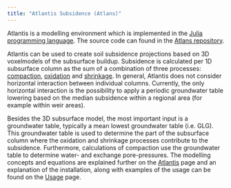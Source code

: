 ```yaml
---
title: "Atlantis Subsidence (Atlans)"
---
```


Atlantis is a modelling environment which is implemented in the [Julia programming language](https://julialang.org/). The source code can found in the [Atlans repository](https://gitlab.com/deltares/subsidence/atlans.jl.git).

Atlantis can be used to create soil subsidence projections based on 3D voxelmodels of the subsurface buildup. Subsidence is calculated per 1D subsurface column as the sum of a combination of three processes: [compaction](core/compaction.qmd), [oxidation](core/oxidation.qmd) and [shrinkage](core/shrinkage.qmd). In general, Atlantis does not consider horizontal interaction between individual columns. Currently, the only horizontal interaction is the possibility to apply a periodic groundwater table lowering based on the median subsidence within a regional area (for example within weir areas).

Besides the 3D subsurface model, the most important input is a groundwater table, typically a mean lowest groundwater table (i.e. GLG). This groundwater table is used to determine the part of the subsurface column where the oxidation and shrinkage processes contribute to the subsidence. Furthermore, calculations of compaction use the groundwater table to determine water- and exchange pore-pressures. The modelling concepts and equations are explained further on the [Atlantis](core/index.qmd) page and an explanation of the installation, along with examples of the usage can be found on the [Usage](usage/index.qmd) page.
